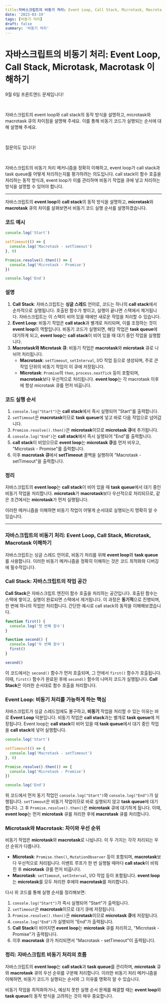 ```yaml
---
title:자바스크립트의 비동기 처리: Event Loop, Call Stack, Microtask, Macrotask 이해하기
date: '2023-03-19'
tags: [비동기 처리]
draft: false
summary: '비동기 처리'
---
```


# 자바스크립트의 비동기 처리: Event Loop, Call Stack, Microtask, Macrotask 이해하기

9월 6일 프론트엔드 문제입니다!

​

자바스크립트의 event loop와 call stack의 동작 방식을 설명하고, microtask와 macrotask 큐의 차이점을 설명해 주세요. 이를 통해 비동기 코드가 실행되는 순서에 대해 설명해 주세요.

​

질문의도 입니다!

​

자바스크립트의 비동기 처리 메커니즘을 정확히 이해하고, event loop가 call stack과 task queue를 어떻게 처리하는지를 평가하려는 의도입니다. call stack이 함수 호출을 처리하는 동작 방식과, event loop가 이를 관리하며 비동기 작업을 큐에 넣고 처리하는 방식을 설명할 수 있어야 합니다.

---

자바스크립트의 **event loop**와 **call stack**의 동작 방식을 설명하고, **microtask**와 **macrotask** 큐의 차이를 살펴보면서 비동기 코드 실행 순서를 설명하겠습니다.

### 코드 예시

```jsx
console.log('Start')

setTimeout(() => {
  console.log('Macrotask - setTimeout')
}, 0)

Promise.resolve().then(() => {
  console.log('Microtask - Promise')
})

console.log('End')
```

### 설명

1. **Call Stack**: 자바스크립트는 **싱글 스레드** 언어로, 코드는 하나의 **call stack**에서 순차적으로 실행됩니다. 호출된 함수가 쌓이고, 실행이 끝나면 스택에서 제거됩니다. 자바스크립트는 이 스택이 비어 있을 때에만 새로운 작업을 처리할 수 있습니다.
2. **Event Loop**: 비동기 작업은 **call stack**과 별개로 처리되며, 이를 조정하는 것이 **event loop**의 역할입니다. 비동기 코드가 실행되면, 해당 작업은 **task queue**에 대기하게 되고, **event loop**는 **call stack**이 비어 있을 때 대기 중인 작업을 실행합니다.
3. **Macrotask와 Microtask 큐**: 비동기 작업은 **macrotask**와 **microtask** 큐로 나뉘어 처리됩니다.
   - **Macrotask**: `setTimeout`, `setInterval`, I/O 작업 등으로 생성되며, 주로 큰 작업 단위의 비동기 작업이 이 큐에 저장됩니다.
   - **Microtask**: `Promise`의 `then`, `process.nextTick` 등이 포함되며, **macrotask**보다 우선적으로 처리됩니다. **event loop**는 각 macrotask 이후에 항상 microtask 큐를 먼저 비웁니다.

### 코드 실행 순서

1. `console.log("Start")`는 **call stack**에서 즉시 실행되어 "Start"를 출력합니다.
2. `setTimeout`은 **macrotask**이므로 **task queue**에 넣고 바로 다음 작업으로 넘어갑니다.
3. `Promise.resolve().then()`은 **microtask**이므로 **microtask 큐**에 추가됩니다.
4. `console.log("End")`는 **call stack**에서 즉시 실행되어 "End"를 출력합니다.
5. **call stack**이 비었으므로 **event loop**는 **microtask 큐**를 먼저 비우고, "Microtask - Promise"를 출력합니다.
6. 이후 **macrotask 큐**에서 **setTimeout** 콜백을 실행하여 "Macrotask - setTimeout"을 출력합니다.

### 정리

자바스크립트의 **event loop**는 **call stack**이 비어 있을 때 **task queue**에서 대기 중인 비동기 작업을 처리합니다. **microtask**가 **macrotask**보다 우선적으로 처리되므로, 같은 조건에서는 **microtask**가 먼저 실행됩니다.

이러한 메커니즘을 이해하면 비동기 작업이 어떻게 순서대로 실행되는지 명확히 알 수 있습니다.

---

### 자바스크립트의 비동기 처리: Event Loop, Call Stack, Microtask, Macrotask 이해하기

자바스크립트는 싱글 스레드 언어로, 비동기 처리를 위해 **event loop**와 **task queue**를 사용합니다. 이러한 비동기 메커니즘을 정확히 이해하는 것은 코드 최적화와 디버깅에 필수적입니다.

### Call Stack: 자바스크립트의 작업 공간

**Call Stack**은 자바스크립트 엔진이 함수 호출을 처리하는 공간입니다. 호출된 함수는 스택에 쌓이고, 실행이 완료되면 스택에서 제거됩니다. 이 과정은 **동기적**으로 진행되며, 한 번에 하나의 작업만 처리합니다. 간단한 예시로 call stack의 동작을 이해해보겠습니다.

```jsx
function first() {
  console.log('첫 번째 함수')
}

function second() {
  console.log('두 번째 함수')
  first()
}

second()
```

이 코드에서는 `second()` 함수가 먼저 호출되며, 그 안에서 `first()` 함수가 호출됩니다. 이때, `first()` 함수가 완료된 후에 `second()` 함수의 나머지 코드가 실행됩니다. **Call Stack**은 이러한 순서대로 함수 호출을 처리합니다.

### Event Loop: 비동기 처리를 가능하게 하는 핵심

자바스크립트가 싱글 스레드임에도 불구하고, **비동기** 작업을 처리할 수 있는 이유는 바로 **Event Loop** 덕분입니다. 비동기 작업은 **call stack**과는 별개로 **task queue**에 저장됩니다. Event loop는 **call stack**이 비어 있을 때 **task queue**에서 대기 중인 작업을 **call stack**에 넣어 실행합니다.

```jsx
console.log('Start')

setTimeout(() => {
  console.log('Macrotask - setTimeout')
}, 0)

Promise.resolve().then(() => {
  console.log('Microtask - Promise')
})

console.log('End')
```

위 코드에서 먼저 동기 작업인 `console.log("Start")`와 `console.log("End")`가 실행됩니다. `setTimeout`은 비동기 작업이므로 바로 실행되지 않고 **task queue**에 대기합니다. 그 후 `Promise.resolve().then()`은 **microtask** 큐에 대기하게 됩니다. 이때, **event loop**는 먼저 **microtask** 큐를 처리한 후에 **macrotask** 큐를 처리합니다.

### Microtask와 Macrotask: 차이와 우선 순위

비동기 작업은 **microtask**와 **macrotask**로 나뉩니다. 이 두 가지는 각각 처리되는 우선 순위가 다릅니다.

- **Microtask**: `Promise.then()`, `MutationObserver` 등이 포함되며, **macrotask**보다 우선적으로 처리됩니다. 이벤트 루프가 한 번 실행될 때마다 **call stack**이 비워진 후 **microtask** 큐를 먼저 비웁니다.
- **Macrotask**: `setTimeout`, `setInterval`, I/O 작업 등이 포함됩니다. **event loop**는 **microtask**를 모두 처리한 후에야 **macrotask**를 처리합니다.

다시 위 코드를 통해 실행 순서를 정리해보면:

1. `console.log("Start")`가 즉시 실행되어 "Start"가 출력됩니다.
2. `setTimeout`은 **macrotask**이므로 대기 큐에 저장됩니다.
3. `Promise.resolve().then()`은 **microtask**이므로 **microtask 큐**에 저장됩니다.
4. `console.log("End")`가 실행되어 "End"가 출력됩니다.
5. **Call Stack**이 비어지면 **event loop**는 **microtask** 큐를 처리하고, "Microtask - Promise"가 출력됩니다.
6. 이후 **macrotask** 큐가 처리되면서 "Macrotask - setTimeout"이 출력됩니다.

### 정리: 자바스크립트 비동기 처리의 흐름

자바스크립트의 **event loop**는 **call stack**과 **task queue**를 관리하며, **microtask** 큐와 **macrotask** 큐의 우선 순위를 구분해 처리합니다. 이러한 비동기 처리 메커니즘을 이해하면, 비동기 코드가 실행되는 순서와 그 이유를 명확히 알 수 있습니다.

비동기 작업을 최적화하거나, 예상치 못한 실행 순서 문제를 해결할 때는 **event loop**와 **task queue**의 동작 방식을 고려하는 것이 매우 중요합니다.
